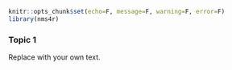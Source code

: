 ```r
knitr::opts_chunk$set(echo=F, message=F, warning=F, error=F)
library(nms4r)
```

### Topic 1

Replace with your own text.
